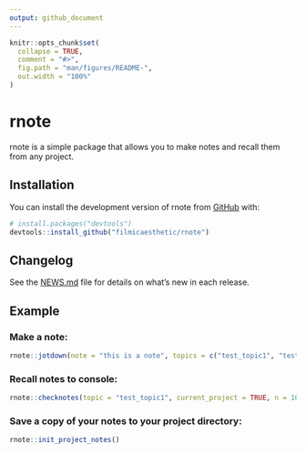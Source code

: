 ```yaml
---
output: github_document
---
```


<!-- README.md is generated from README.Rmd. Please edit that file -->

```r
knitr::opts_chunk$set(
  collapse = TRUE,
  comment = "#>",
  fig.path = "man/figures/README-",
  out.width = "100%"
)
```

# rnote

<!-- badges: start -->
<!-- badges: end -->

rnote is a simple package that allows you to make notes and recall them from any project.

## Installation

You can install the development version of rnote from [GitHub](https://github.com/filmicaesthetic/rnote) with:

``` r
# install.packages("devtools")
devtools::install_github("filmicaesthetic/rnote")
```

## Changelog

See the [NEWS.md](NEWS.md) file for details on what's new in each release.

## Example

### Make a note:
```r
rnote::jotdown(note = "this is a note", topics = c("test_topic1", "test_topic2"))
```

### Recall notes to console:
```r
rnote::checknotes(topic = "test_topic1", current_project = TRUE, n = 10)
```

### Save a copy of your notes to your project directory:
```r
rnote::init_project_notes()
```
